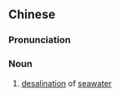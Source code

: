 ==Chinese==
{{zh-forms|type=22}}
{{zh-wp}}

===Pronunciation===
{{zh-pron
|m=hǎishuǐ dànhuà
|cat=n
}}

===Noun===
{{zh-noun}}

# [[desalination]] of [[seawater]]